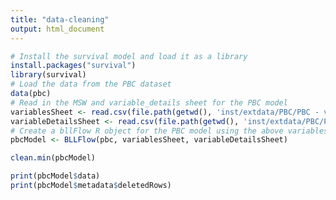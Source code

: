 ```yaml
---
title: "data-cleaning"
output: html_document
---
```


``` R
# Install the survival model and load it as a library
install.packages("survival")
library(survival)
# Load the data from the PBC dataset
data(pbc)
# Read in the MSW and variable_details sheet for the PBC model
variablesSheet <- read.csv(file.path(getwd(), 'inst/extdata/PBC/PBC - variables.csv'))
variableDetailsSheet <- read.csv(file.path(getwd(), 'inst/extdata/PBC/PBC - variable details.csv'))
# Create a bllFlow R object for the PBC model using the above variables as args
pbcModel <- BLLFlow(pbc, variablesSheet, variableDetailsSheet)
```

```R
clean.min(pbcModel)

print(pbcModel$data)
print(pbcModel$metadata$deletedRows)
```
